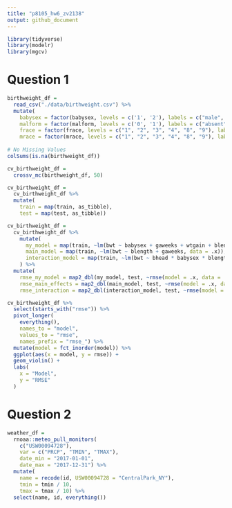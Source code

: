 ```yaml
---
title: "p8105_hw6_zv2138"
output: github_document
---
```


```r
library(tidyverse)
library(modelr)
library(mgcv)
```

# Question 1
```r
birthweight_df = 
  read_csv("./data/birthweight.csv") %>% 
  mutate(
    babysex = factor(babysex, levels = c('1', '2'), labels = c("male", "female")),
    malform = factor(malform, levels = c('0', '1'), labels = c("absent", "present")),
    frace = factor(frace, levels = c("1", "2", "3", "4", "8", "9"), labels = c("White", "Black", "Asian", "Puerto Rican", "Other", "Unknown")),
    mrace = factor(mrace, levels = c("1", "2", "3", "4", "8", "9"), labels = c("White", "Black", "Asian", "Puerto Rican", "Other", "Unknown")))
  
# No Missing Values 
colSums(is.na(birthweight_df))
```

```r
cv_birthweight_df = 
  crossv_mc(birthweight_df, 50) 

cv_birthweight_df = 
  cv_birthweight_df %>% 
  mutate(
    train = map(train, as_tibble),
    test = map(test, as_tibble))

cv_birthweight_df =
  cv_birthweight_df %>% 
    mutate(
      my_model = map(train, ~lm(bwt ~ babysex + gaweeks + wtgain + blength + bhead + malform + momage, data = .x)),
      main_model = map(train, ~lm(bwt ~ blength + gaweeks, data = .x)),
      interaction_model = map(train, ~lm(bwt ~ bhead * babysex * blength, data = .x))
    ) %>% 
  mutate(
    rmse_my_model = map2_dbl(my_model, test, ~rmse(model = .x, data = .y)),
    rmse_main_effects = map2_dbl(main_model, test, ~rmse(model = .x, data = .y)),
    rmse_interaction = map2_dbl(interaction_model, test, ~rmse(model = .x, data = .y)))
```

```r
cv_birthweight_df %>% 
  select(starts_with("rmse")) %>% 
  pivot_longer(
    everything(),
    names_to = "model",
    values_to = "rmse",
    names_prefix = "rmse_") %>% 
  mutate(model = fct_inorder(model)) %>% 
  ggplot(aes(x = model, y = rmse)) +
  geom_violin() + 
  labs(
    x = "Model",
    y = "RMSE"
  )
```

# Question 2
```r
weather_df = 
  rnoaa::meteo_pull_monitors(
    c("USW00094728"),
    var = c("PRCP", "TMIN", "TMAX"), 
    date_min = "2017-01-01",
    date_max = "2017-12-31") %>%
  mutate(
    name = recode(id, USW00094728 = "CentralPark_NY"),
    tmin = tmin / 10,
    tmax = tmax / 10) %>%
  select(name, id, everything())
```

